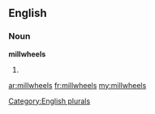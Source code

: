 ==English==

===Noun===
'''millwheels'''

# {{plural of|[[millwheel]]}}

[[Category:English plurals]]

[[ar:millwheels]]
[[fr:millwheels]]
[[my:millwheels]]